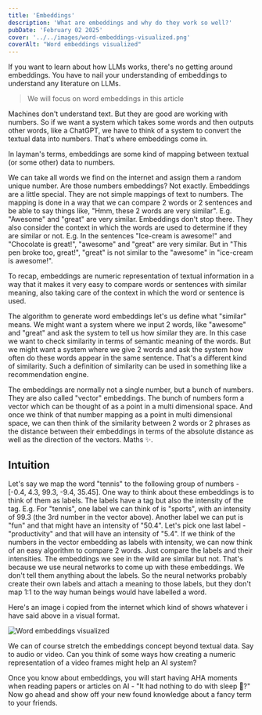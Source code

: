 ```yaml
---
title: 'Embeddings'
description: 'What are embeddings and why do they work so well?'
pubDate: 'February 02 2025'
cover: '../../images/word-embeddings-visualized.png'
coverAlt: "Word embeddings visualized"
---
```


If you want to learn about how LLMs works, there's no getting around embeddings. You have to nail your understanding of embeddings to understand any literature on LLMs.

> We will focus on word embeddings in this article

Machines don't understand text. But they are good are working with numbers. So if we want a system which takes some words and then outputs other words, like a ChatGPT, we have to think of a system to convert the textual data into numbers. That's where embeddings come in.

In layman's terms, embeddings are some kind of mapping between textual (or some other) data to numbers.

We can take all words we find on the internet and assign them a random unique number. Are those numbers embeddings? Not exactly. Embeddings are a little special. They are not simple mappings of text to numbers. The mapping is done in a way that we can compare 2 words or 2 sentences and be able to say things like, "Hmm, these 2 words are very similar". E.g. "Awesome" and "great" are very similar. Embeddings don't stop there. They also consider the context in which the words are used to determine if they are similar or not. E.g. In the sentences "Ice-cream is awesome!" and "Chocolate is great!", "awesome" and "great" are very similar. But in "This pen broke too, great!", "great" is not similar to the "awesome" in "ice-cream is awesome!".

To recap, embeddings are numeric representation of textual information in a way that it makes it very easy to compare words or sentences with similar meaning, also taking care of the context in which the word or sentence is used.

The algorithm to generate word embeddings let's us define what "similar" means. We might want a system where we input 2 words, like "awesome" and "great" and ask the system to tell us how similar they are. In this case we want to check similarity in terms of semantic meaning of the words. But we might want a system where we give 2 words and ask the system how often do these words appear in the same sentence. That's a different kind of similarity. Such a definition of similarity can be used in something like a recommendation engine.

The embeddings are normally not a single number, but a bunch of numbers. They are also called "vector" embeddings. The bunch of numbers form a vector which can be thought of as a point in a multi dimensional space. And once we think of that number mapping as a point in multi dimensional space, we can then think of the similarity between 2 words or 2 phrases as the distance between their embeddings in terms of the absolute distance as well as the direction of the vectors. Maths ✨.

## Intuition
Let's say we map the word "tennis" to the following group of numbers - [-0.4, 4.3, 99.3, -9.4, 35.45]. One way to think about these embeddings is to think of them as labels. The labels have a tag but also the intensity of the tag. E.g. For "tennis", one label we can think of is "sports", with an intensity of 99.3 (the 3rd number in the vector above). Another label we can put is "fun" and that might have an intensity of "50.4". Let's pick one last label - "productivity" and that will have an intensity of "5.4". If we think of the numbers in the vector embedding as labels with intensity, we can now think of an easy algorithm to compare 2 words. Just compare the labels and their intensities. The embeddings we see in the wild are similar but not. That's because we use neural networks to come up with these embeddings. We don't tell them anything about the labels. So the neural networks probably create their own labels and attach a meaning to those labels, but they don't map 1:1 to the way human beings would have labelled a word.

Here's an image i copied from the internet which kind of shows whatever i have said above in a visual format.

![Word embeddings visualized](../../images/word-embeddings-visualized.png)

We can of course stretch the embeddings concept beyond textual data. Say to audio or video. Can you think of some ways how creating a numeric representation of a video frames might help an AI system?

Once you know about embeddings, you will start having AHA moments when reading papers or articles on AI - "It had nothing to do with sleep 🤯?" Now go ahead and show off your new found knowledge about a fancy term to your friends.
